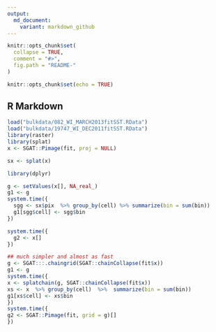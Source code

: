 ```yaml
---
output:
  md_document:
    variant: markdown_github
---
```


<!-- README.md is generated from README.Rmd. Please edit that file -->

```r
knitr::opts_chunk$set(
  collapse = TRUE,
  comment = "#>",
  fig.path = "README-"
)
```

```r
knitr::opts_chunk$set(echo = TRUE)
```

## R Markdown

```r
load("bulkdata/082_WI_MARCH2013fitSST.RData")
load("bulkdata/19747_WI_DEC2011fitSST.RData")
library(raster)
library(splat)
x <- SGAT::Pimage(fit, proj = NULL)

sx <- splat(x)

library(dplyr)

g <- setValues(x[], NA_real_)
g1 <- g
system.time({
  sgg <- sx$pix  %>% group_by(cell) %>% summarize(bin = sum(bin))
  g1[sgg$cell] <- sgg$bin
})

system.time({
  g2 <- x[]
})

## much simpler and almost as fast
g <- SGAT:::.chaingrid(SGAT::chainCollapse(fit$x))
g1 <- g
system.time({
x <- splatchain(g, SGAT::chainCollapse(fit$x))
xs <- x  %>% group_by(cell)  %>%  summarize(bin = sum(bin))
g1[xs$cell] <- xs$bin
})
system.time({
g2 <- SGAT::Pimage(fit, grid = g)[]
})

```
